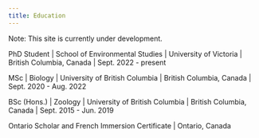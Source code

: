 ```yaml
---
title: Education
---
```


Note: This site is currently under development.

PhD Student \| School of Environmental Studies \| University of Victoria \| British Columbia, Canada \| Sept. 2022 - present

MSc \| Biology \| University of British Columbia \| British Columbia, Canada \| Sept. 2020 - Aug. 2022

BSc (Hons.) \| Zoology \| University of British Columbia \| British Columbia, Canada \| Sept. 2015 - Jun. 2019

Ontario Scholar and French Immersion Certificate \| Ontario, Canada